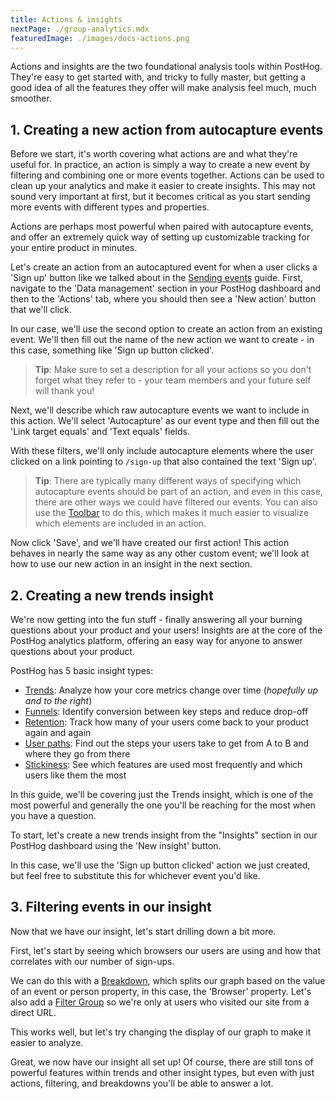 ```yaml
---
title: Actions & insights
nextPage: ./group-analytics.mdx
featuredImage: ./images/docs-actions.png
---
```








Actions and insights are the two foundational analysis tools within PostHog.
They're easy to get started with, and tricky to fully master, but getting a good idea of all the features they offer will make analysis feel much, much smoother.

## 1. Creating a new action from autocapture events

Before we start, it's worth covering what actions are and what they're useful for. In practice, an action is simply a way to create a new event by filtering and combining one or more events together.
Actions can be used to clean up your analytics and make it easier to create insights.
This may not sound very important at first, but it becomes critical as you start sending more events with different types and properties.

Actions are perhaps most powerful when paired with autocapture events, and offer an extremely quick way of setting up customizable tracking for your entire product in minutes.

Let's create an action from an autocaptured event for when a user clicks a 'Sign up' button like we talked about in the [Sending events](/docs/getting-started/send-events) guide.
First, navigate to the 'Data management' section in your PostHog dashboard and then to the 'Actions' tab, where you should then see a 'New action' button that we'll click.

<ProductScreenshot
  imageLight={CreateNewActionLight} 
  imageDark={CreateNewActionDark} 
  alt="Modal with two buttons: 'Inspect element on your site' and 'From event or pageview'"
  classes="rounded"
/>

In our case, we'll use the second option to create an action from an existing event. We'll then fill out the name of the new action we want to create - in this case, something like 'Sign up button clicked'.

<ProductScreenshot
  imageLight={NamingTheActionLight} 
  imageDark={NamingTheActionDark} 
  alt="Form to create a new action, with 'Sign up button clicked' set as the name" 
  classes="rounded"
/>

> **Tip**: Make sure to set a description for all your actions so you don't forget what they refer to - your team members and your future self will thank you!

Next, we'll describe which raw autocapture events we want to include in this action.
We'll select 'Autocapture' as our event type and then fill out the 'Link target equals' and 'Text equals' fields.

<ProductScreenshot
  imageLight={MatchGroupLight} 
  imageDark={MatchGroupDark} 
  alt="Form with the field 'Link target equals' and 'Text equals' set to '/sign-up' and 'Sign up' respectively" 
  classes="rounded"
/>

With these filters, we'll only include autocapture elements where the user clicked on a link pointing to `/sign-up` that also contained the text 'Sign up'.

> **Tip**: There are typically many different ways of specifying which autocapture events should be part of an action, and even in this case, there are other ways we could have filtered our events.
> You can also use the [Toolbar](/manual/toolbar) to do this, which makes it much easier to visualize which elements are included in an action.

Now click 'Save', and we'll have created our first action! This action behaves in nearly the same way as any other custom event; we'll look at how to use our new action in an insight in the next section.

## 2. Creating a new trends insight

We're now getting into the fun stuff - finally answering all your burning questions about your product and your users!
Insights are at the core of the PostHog analytics platform, offering an easy way for anyone to answer questions about your product.

PostHog has 5 basic insight types:

-   [Trends](/manual/trends): Analyze how your core metrics change over time (_hopefully up and to the right_)
-   [Funnels](/manual/funnels): Identify conversion between key steps and reduce drop-off
-   [Retention](/manual/retention): Track how many of your users come back to your product again and again
-   [User paths](/manual/paths): Find out the steps your users take to get from A to B and where they go from there
-   [Stickiness](/manual/stickiness): See which features are used most frequently and which users like them the most

In this guide, we'll be covering just the Trends insight, which is one of the most powerful and generally the one you'll be reaching for the most when you have a question.

To start, let's create a new trends insight from the "Insights" section in our PostHog dashboard using the 'New insight' button.

<ProductScreenshot
  imageLight={NewInsightLight} 
  imageDark={NewInsightDark} 
  alt="Newly created trends insight with the 'Sign up button clicked' event" 
  classes="rounded"
/>

In this case, we'll use the 'Sign up button clicked' action we just created, but feel free to substitute this for whichever event you'd like.

## 3. Filtering events in our insight

Now that we have our insight, let's start drilling down a bit more.

First, let's start by seeing which browsers our users are using and how that correlates with our number of sign-ups.

<ProductScreenshot
  imageLight={FilterReferrerAndBreakdownLight} 
  imageDark={FilterReferrerAndBreakdownDark} 
  alt="Filter group for only direct referrers and breaking down by the browser" 
  classes="rounded"
/>

We can do this with a [Breakdown](/manual/trends#breaking-down-by-properties), which splits our graph based on the value of an event or person property, in this case, the 'Browser' property.
Let's also add a [Filter Group](/manual/trends#filter-groups) so we're only at users who visited our site from a direct URL.

This works well, but let's try changing the display of our graph to make it easier to analyze.

<ProductScreenshot
  imageLight={BrokenDownTrendBarLight} 
  imageDark={BrokenDownTrendBarDark} 
  alt="Brokend down trend in bar chart over last 7 days" 
  classes="rounded"
/>

Great, we now have our insight all set up!
Of course, there are still tons of powerful features within trends and other insight types, but even with just actions, filtering, and breakdowns you'll be able to answer a lot.
